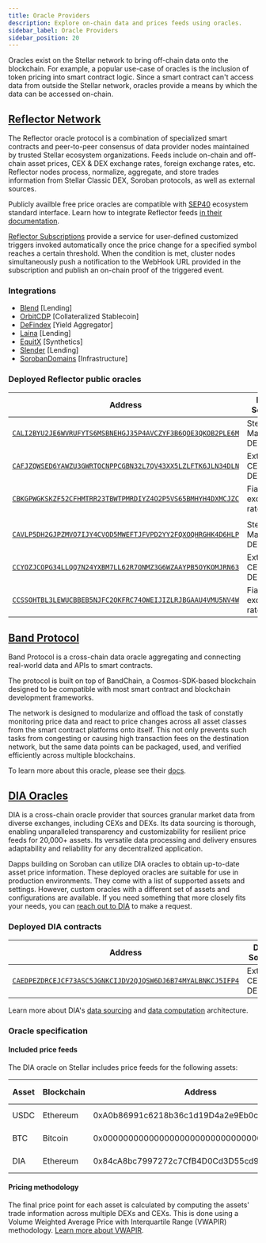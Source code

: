 ```yaml
---
title: Oracle Providers
description: Explore on-chain data and prices feeds using oracles.
sidebar_label: Oracle Providers
sidebar_position: 20
---
```


Oracles exist on the Stellar network to bring off-chain data onto the blockchain. For example, a popular use-case of oracles is the inclusion of token pricing into smart contract logic. Since a smart contract can't access data from outside the Stellar network, oracles provide a means by which the data can be accessed on-chain.

## [Reflector Network](https://reflector.network)

The Reflector oracle protocol is a combination of specialized smart contracts and peer-to-peer consensus of data provider nodes maintained by trusted Stellar ecosystem organizations. Feeds include on-chain and off-chain asset prices, CEX & DEX exchange rates, foreign exchange rates, etc. Reflector nodes process, normalize, aggregate, and store trades information from Stellar Classic DEX, Soroban protocols, as well as external sources.

Publicly availble free price oracles are compatible with [SEP40](https://github.com/stellar/stellar-protocol/blob/master/ecosystem/sep-0040.md) ecosystem standard interface. Learn how to integrate Reflector feeds [in their documentation](https://reflector.network/docs).

[Reflector Subscriptions](https://reflector.network/subscription) provide a service for user-defined customized triggers invoked automatically once the price change for a specified symbol reaches a certain threshold. When the condition is met, cluster nodes simultaneously push a notification to the WebHook URL provided in the subscription and publish an on-chain proof of the triggered event.

### Integrations

- [Blend](https://www.blend.capital) [Lending]
- [OrbitCDP](https://orbitcdp.finance) [Collateralized Stablecoin]
- [DeFindex](https://www.defindex.io) [Yield Aggregator]
- [Laina](https://laina-de.fi) [Lending]
- [EquitX](https://equitx.com) [Synthetics]
- [Slender](https://slender.fi) [Lending]
- [SorobanDomains](https://sorobandomains.org) [Infrastructure]

### Deployed Reflector public oracles

| Address | Data Source | Network |
| --- | --- | --- |
| [`CALI2BYU2JE6WVRUFYTS6MSBNEHGJ35P4AVCZYF3B6QOE3QKOB2PLE6M`](https://stellar.expert/explorer/public/contract/CALI2BYU2JE6WVRUFYTS6MSBNEHGJ35P4AVCZYF3B6QOE3QKOB2PLE6M) | Stellar Mainnet DEX | Mainnet |
| [`CAFJZQWSED6YAWZU3GWRTOCNPPCGBN32L7QV43XX5LZLFTK6JLN34DLN`](https://stellar.expert/explorer/public/contract/CAFJZQWSED6YAWZU3GWRTOCNPPCGBN32L7QV43XX5LZLFTK6JLN34DLN) | External CEXs & DEXs | Mainnet |
| [`CBKGPWGKSKZF52CFHMTRR23TBWTPMRDIYZ4O2P5VS65BMHYH4DXMCJZC`](https://stellar.expert/explorer/public/contract/CBKGPWGKSKZF52CFHMTRR23TBWTPMRDIYZ4O2P5VS65BMHYH4DXMCJZC) | Fiat exchange rates | Mainnet |
|  |  |
| [`CAVLP5DH2GJPZMVO7IJY4CVOD5MWEFTJFVPD2YY2FQXOQHRGHK4D6HLP`](https://stellar.expert/explorer/testnet/contract/CAVLP5DH2GJPZMVO7IJY4CVOD5MWEFTJFVPD2YY2FQXOQHRGHK4D6HLP) | Stellar Mainnet DEX | Testnet |
| [`CCYOZJCOPG34LLQQ7N24YXBM7LL62R7ONMZ3G6WZAAYPB5OYKOMJRN63`](https://stellar.expert/explorer/testnet/contract/CCYOZJCOPG34LLQQ7N24YXBM7LL62R7ONMZ3G6WZAAYPB5OYKOMJRN63) | External CEXs & DEXs | Testnet |
| [`CCSSOHTBL3LEWUCBBEB5NJFC2OKFRC74OWEIJIZLRJBGAAU4VMU5NV4W`](https://stellar.expert/explorer/testnet/contract/CCSSOHTBL3LEWUCBBEB5NJFC2OKFRC74OWEIJIZLRJBGAAU4VMU5NV4W) | Fiat exchange rates | Testnet |

## [Band Protocol](https://www.bandprotocol.com/standard-dataset)

Band Protocol is a cross-chain data oracle aggregating and connecting real-world data and APIs to smart contracts.

The protocol is built on top of BandChain, a Cosmos-SDK-based blockchain designed to be compatible with most smart contract and blockchain development frameworks.

The network is designed to modularize and offload the task of constatly monitoring price data and react to price changes across all asset classes from the smart contract platforms onto itself. This not only prevents such tasks from congesting or causing high transaction fees on the destination network, but the same data points can be packaged, used, and verified efficiently across multiple blockchains.

To learn more about this oracle, please see their [docs](https://docs.bandchain.org/).

## [DIA Oracles](https://www.diadata.org/)

DIA is a cross-chain oracle provider that sources granular market data from diverse exchanges, including CEXs and DEXs. Its data sourcing is thorough, enabling unparalleled transparency and customizability for resilient price feeds for 20,000+ assets. Its versatile data processing and delivery ensures adaptability and reliability for any decentralized application.

Dapps building on Soroban can utilize DIA oracles to obtain up-to-date asset price information. These deployed oracles are suitable for use in production environments. They come with a list of supported assets and settings. However, custom oracles with a different set of assets and configurations are available. If you need something that more closely fits your needs, you can [reach out to DIA](https://docs.diadata.org/introduction/request-an-oracle) to make a request.

### Deployed DIA contracts

| Address | Data Source | Network |
| --- | --- | --- |
| [`CAEDPEZDRCEJCF73ASC5JGNKCIJDV2QJQSW6DJ6B74MYALBNKCJ5IFP4`](https://stellar.expert/explorer/testnet/contract/CAEDPEZDRCEJCF73ASC5JGNKCIJDV2QJQSW6DJ6B74MYALBNKCJ5IFP4) | External CEXs & DEXs | Testnet |

Learn more about DIA's [data sourcing](https://docs.diadata.org/use-nexus-product/nexus/data-sourcing) and [data computation](https://docs.diadata.org/use-nexus-product/nexus/data-computation) architecture.

### Oracle specification

#### Included price feeds

The DIA oracle on Stellar includes price feeds for the following assets:

| Asset | Blockchain | Address | Markets Overview |
| --- | --- | --- | --- |
| USDC | Ethereum | 0xA0b86991c6218b36c1d19D4a2e9Eb0cE3606eB48 | [USDC Information](https://www.diadata.org/app/price/asset/Ethereum/0xA0b86991c6218b36c1d19D4a2e9Eb0cE3606eB48/) |
| BTC | Bitcoin | 0x0000000000000000000000000000000000000000 | [BTC Information](https://www.diadata.org/app/price/asset/Bitcoin/0x0000000000000000000000000000000000000000/) |
| DIA | Ethereum | 0x84cA8bc7997272c7CfB4D0Cd3D55cd942B3c9419 | [DIA Information](https://www.diadata.org/app/price/asset/Ethereum/0x84cA8bc7997272c7CfB4D0Cd3D55cd942B3c9419/) |

#### Pricing methodology

The final price point for each asset is calculated by computing the assets' trade information across multiple DEXs and CEXs. This is done using a Volume Weighted Average Price with Interquartile Range (VWAPIR) methodology. [Learn more about VWAPIR](https://docs.diadata.org/products/token-price-feeds/exchangeprices/vwapir-volume-weighted-average-price-with-interquartile-range-filter).
